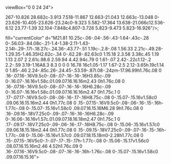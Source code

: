    viewBox="0 0 24 24"><path fill="none" stroke="currentColor"
   stroke-linecap="round" stroke-linejoin="round"
stroke-width="2" d="M9 15V9l7.745 10.65A9 9 0 1 1 19 17.657M15 12V9"/></svg>

267-10.826 28.682c-3.913 7.518-11.867 12.663-21.043 12.663c-13.048 0-23.626-10.405-23.626-23.24c0-9.323 5.582-17.364 13.638-21.066c12.536-6.12 23.77-1.39 32.104-7.848c4.807-3.726 5.823-9.473 5.823-16.926"/></svg>;

   <rect width="24" height="24" fill="none"/><path fill="currentColor" d="M9.24 19.035c-.901-.826-1.164-2.561-.789-3.819c.65.793 1.552 1.044 2.486 1.186c1.44.218 2.856.137 4.195-.524c.153-.076.295-.177.462-.278c.126.365.159.734.115 1.11c-.107.915-.56 1.622-1.283 2.158c-.289.215-.594.406-.892.608c-.916.622-1.164 1.35-.82 2.41l.034.114a2.4 2.4 0 0 1-1.07-.918a2.6 2.6 0 0 1-.412-1.401c-.003-.248-.003-.497-.036-.74c-.081-.595-.36-.86-.883-.876a1.034 1.034 0 0 0-1.075.843q-.013.058-.033.126M4.1 15.007s2.666-1.303 5.34-1.303l2.016-6.26c.075-.304.296-.51.544-.51c.25 0 .47.206.545.51l2.016 6.26c3.167 0 5.34 1.303 5.34 1.303L15.363 2.602c-.13-.366-.35-.602-.645-.602H9.283c-.296 0-.506.236-.645.602c-.01.024-4.538 12.405-4.538 12.405"/>
</svg>

   <path fill="currentColor" d="M30.743 116.257a15.5 15.5 0 0 1-3.42-4.107L4.068 71.752a15.56 15.56 0 0 1 0-15.503L27.323 15.85a15.5 15.5 0 0 1 3.417-4.084l15.601 28.166l-11.266 20.282a7.75 7.75 0 0 0 0 7.543l11.277 20.349zM100.665 15.85l23.255 40.398a15.49 15.49 0 0 1 0 15.503l-23.255 40.398a15.5 15.5 0 0 1-13.416 7.752H68.994l28.92-52.145a7.75 7.75 0 0 0 0-7.513L68.994 8.099h18.255a15.5 15.5 0 0 1 13.416 7.751M36.119 9.139a15.5 15.5 0 0 1 5.562-1.041h21.255l28.92 52.145a7.75 7.75 0 0 1 0 7.513l-28.92 52.145H41.682c-2.062 0-4.124-.423-5.993-1.193L63.406 67.29c.894-1.61 1.002-4.738.107-6.348z"/>
</svg>

   <path fill="currentColor" d="M12 22.596c6.628 0 12-4.338 12-9.688c0-3.318-2.057-6.248-5.219-7.986c-1.286-.715-2.297-1.357-3.139-1.89C14.058 2.025 13.08 1.404 12 1.404c-1.097 0-2.334.785-3.966 1.821a50 50 0 0 1-2.816 1.697C2.057 6.66 0 9.59 0 12.908c0 5.35 5.372 9.687 12 9.687zM10.599 4.715c.334-.759.503-1.58.498-2.409c0-.145.202-.187.23-.029c.658 2.783-.902 4.162-2.057 4.624c-.124.048-.199-.121-.103-.209a5.8 5.8 0 0 0 1.432-1.977m2.058-.102a5.8 5.8 0 0 0-.782-2.306v-.016c-.069-.123.086-.263.185-.172c1.962 2.111 1.307 4.067.556 5.051c-.082.103-.23-.003-.189-.126a5.85 5.85 0 0 0 .23-2.431m1.776-.561a5.7 5.7 0 0 0-1.612-1.806v-.014c-.112-.085-.024-.274.114-.218c2.595 1.087 2.774 3.18 2.459 4.407a.12.12 0 0 1-.049.071a.11.11 0 0 1-.153-.026a.12.12 0 0 1-.022-.083a5.9 5.9 0 0 0-.737-2.331m-5.087.561c-.617.546-1.282.76-2.063 1c-.117 0-.195-.078-.156-.181c1.752-.909 2.376-1.649 2.999-2.778c0 0 .155-.118.188.085c0 .304-.349 1.329-.968 1.874m4.945 11.237a2.96 2.96 0 0 1-.937 1.553c-.346.346-.8.565-1.286.62a2.18 2.18 0 0 1-1.327-.62a2.96 2.96 0 0 1-.925-1.553a.24.24 0 0 1 .064-.198a.23.23 0 0 1 .193-.069h3.965a.23.23 0 0 1 .19.07c.05.053.073.125.063.197m-5.458-2.176a1.86 1.86 0 0 1-2.384-.245a1.98 1.98 0 0 1-.233-2.447c.207-.319.503-.566.848-.713a1.84 1.84 0 0 1 1.092-.11c.366.075.703.261.967.531a1.98 1.98 0 0 1 .408 2.114a1.93 1.93 0 0 1-.698.869zm8.495.005a1.86 1.86 0 0 1-2.381-.253a1.96 1.96 0 0 1-.547-1.366c0-.384.11-.76.32-1.079c.207-.319.503-.567.849-.713a1.84 1.84 0 0 1 1.093-.108c.367.076.704.262.968.534a1.98 1.98 0 0 1 .4 2.117a1.93 1.93 0 0 1-.702.868"/>
</svg>

   <path fill="currentColor" d="M12 23.956c-.342 0-.66-.089-.957-.243l-3.029-1.738c-.455-.242-.227-.33-.09-.374c.614-.198.728-.242 1.366-.595c.068-.044.16-.022.228.022l2.323 1.343c.09.044.205.044.273 0l9.087-5.084c.09-.044.136-.132.136-.242V6.899c0-.11-.045-.198-.136-.242l-9.087-5.061c-.091-.044-.205-.044-.273 0L2.754 6.657c-.091.044-.137.154-.137.242v10.146c0 .088.046.198.137.242l2.482 1.387c1.344.66 2.186-.11 2.186-.88V7.78c0-.132.114-.264.274-.264h1.161c.137 0 .273.11.273.264v10.013c0 1.739-.979 2.751-2.687 2.751c-.524 0-.934 0-2.095-.55l-2.391-1.32A1.85 1.85 0 0 1 1 17.067V6.921c0-.66.364-1.276.957-1.606L11.044.23a2.1 2.1 0 0 1 1.912 0l9.088 5.084c.592.33.956.946.956 1.606v10.146c0 .66-.364 1.276-.956 1.607l-9.087 5.083a2.4 2.4 0 0 1-.957.198m2.801-6.977c-3.985 0-4.805-1.76-4.805-3.257c0-.132.114-.264.273-.264h1.184c.137 0 .25.088.25.22c.183 1.166.707 1.738 3.121 1.738c1.913 0 2.733-.418 2.733-1.408c0-.572-.228-.99-3.211-1.276c-2.483-.243-4.031-.77-4.031-2.685c0-1.783 1.548-2.84 4.145-2.84c2.915 0 4.35.969 4.532 3.082a.35.35 0 0 1-.069.198c-.045.044-.113.088-.182.088h-1.184a.265.265 0 0 1-.25-.198c-.274-1.21-.98-1.607-2.847-1.607c-2.096 0-2.346.704-2.346 1.233c0 .638.296.836 3.12 1.188c2.801.352 4.122.858 4.122 2.75c-.023 1.938-1.662 3.038-4.555 3.038"></path>
</svg>

   <rect width="24" height="24" fill="none"/><path fill="currentColor" d="m8.525 4.63l-5.132-.915a1.17 1.17 0 0 0-1.164.468a1.16 1.16 0 0 0-.07 1.28l8.901 15.58a1.182 1.182 0 0 0 2.057-.008l8.729-15.578c.49-.875-.262-1.917-1.242-1.739l-4.574.813l-.206.754l4.906-.871a.474.474 0 0 1 .498.697L12.5 20.689a.47.47 0 0 1-.5.234a.47.47 0 0 1-.326-.231L2.772 5.112a.474.474 0 0 1 .496-.7l5.133.916l.074.013z"/><path fill="currentColor" d="m15.097 5.26l.162-.593l-.6.107zm-5.88-.506l.513.09l-.542.427z"/><path fill="currentColor" d="m15.549 2.367l-6.1 1.26a.22.22 0 0 0-.126.077a.25.25 0 0 0-.055.142l-.375 6.685a.24.24 0 0 0 .079.194a.21.21 0 0 0 .195.05l1.698-.414c.16-.038.302.11.27.278l-.505 2.606c-.034.176.122.326.285.274l1.049-.336c.162-.052.319.098.284.274l-.801 4.093c-.05.257.272.396.407.177l.09-.147l4.97-10.464c.084-.175-.06-.375-.242-.338l-1.748.356c-.165.034-.304-.128-.258-.297l1.14-4.173c.047-.17-.093-.331-.257-.297"/>
</svg>

   fill="currentColor" d="M21.81 10.25c-.06-.04-.56-.43-1.64-.43c-.28 0-.56.03-.84.08c-.21-1.4-1.38-2.11-1.43-2.14l-.29-.17l-.18.27c-.24.36-.43.77-.51 1.19c-.2.8-.08 1.56.33 2.21c-.49.28-1.29.35-1.46.35H2.62c-.34 0-.62.28-.62.63c0 1.15.18 2.3.58 3.38c.45 1.19 1.13 2.07 2 2.61c.98.6 2.59.94 4.42.94c.79 0 1.61-.07 2.42-.22c1.12-.2 2.2-.59 3.19-1.16A8.3 8.3 0 0 0 16.78 16c1.05-1.17 1.67-2.5 2.12-3.65h.19c1.14 0 1.85-.46 2.24-.85c.26-.24.45-.53.59-.87l.08-.24zm-17.96.99h1.76c.08 0 .16-.07.16-.16V9.5c0-.08-.07-.16-.16-.16H3.85c-.09 0-.16.07-.16.16v1.58c.01.09.07.16.16.16m2.43 0h1.76c.08 0 .16-.07.16-.16V9.5c0-.08-.07-.16-.16-.16H6.28c-.09 0-.16.07-.16.16v1.58c.01.09.07.16.16.16m2.47 0h1.75c.1 0 .17-.07.17-.16V9.5c0-.08-.06-.16-.17-.16H8.75c-.08 0-.15.07-.15.16v1.58c0 .09.06.16.15.16m2.44 0h1.77c.08 0 .15-.07.15-.16V9.5c0-.08-.06-.16-.15-.16h-1.77c-.08 0-.15.07-.15.16v1.58c0 .09.07.16.15.16M6.28 9h1.76c.08 0 .16-.09.16-.18V7.25c0-.09-.07-.16-.16-.16H6.28c-.09 0-.16.06-.16.16v1.57c.01.09.07.18.16.18m2.47 0h1.75c.1 0 .17-.09.17-.18V7.25c0-.09-.06-.16-.17-.16H8.75c-.08 0-.15.06-.15.16v1.57c0 .09.06.18.15.18m2.44 0h1.77c.08 0 .15-.09.15-.18V7.25c0-.09-.07-.16-.15-.16h-1.77c-.08 0-.15.06-.15.16v1.57c0 .09.07.18.15.18m0-2.28h1.77c.08 0 .15-.07.15-.16V5c0-.1-.07-.17-.15-.17h-1.77c-.08 0-.15.06-.15.17v1.56c0 .08.07.16.15.16m2.46 4.52h1.76c.09 0 .16-.07.16-.16V9.5c0-.08-.07-.16-.16-.16h-1.76c-.08 0-.15.07-.15.16v1.58c0 .09.07.16.15.16"></path></svg>
   